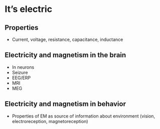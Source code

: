 # It's electric

## Properties

- Current, voltage, resistance, capacitance, inductance

## Electricity and magnetism in the brain

- In neurons
- Seizure
- EEG/ERP
- MRI
- MEG

## Electricity and magnetism in behavior
           
- Properties of EM as source of information about environment (vision, electroreception, magnetoreception)
